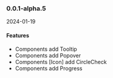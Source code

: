 ### 0.0.1-alpha.5

2024-01-19

#### Features

* Components add Tooltip
* Components add Popover
* Components [Icon] add CircleCheck
* Components add Progress
